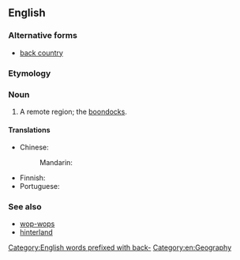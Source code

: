 {{also|back country}}

==English==
{{wikipedia}}

===Alternative forms===
* [[back country]]

===Etymology===
{{compound|back|country|lang=en}}
[[Category:English words prefixed with back-]]

===Noun===
{{en-noun|~|backcountries}}

# A remote region; the [[boondocks]].

====Translations====
{{trans-top|remote region}}
* Chinese: 
*: Mandarin: {{t-needed|cmn}}
{{trans-mid}}
* Finnish: {{t+|fi|syrjäseutu}}
* Portuguese: {{t-needed|pt}}
{{trans-bottom}}

===See also===
* [[wop-wops]]
* [[hinterland]]

[[Category:en:Geography]]